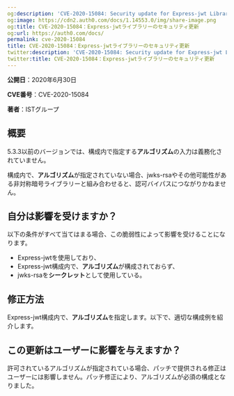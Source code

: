 ```yaml
---
og:description: 'CVE-2020-15084: Security update for Express-jwt Library'
og:image: https://cdn2.auth0.com/docs/1.14553.0/img/share-image.png
og:title: CVE-2020-15084：Express-jwtライブラリーのセキュリティ更新
og:url: https://auth0.com/docs/
permalink: cve-2020-15084
title: CVE-2020-15084：Express-jwtライブラリーのセキュリティ更新
twitter:description: 'CVE-2020-15084: Security update for Express-jwt Library'
twitter:title: CVE-2020-15084：Express-jwtライブラリーのセキュリティ更新
---
```


**公開日**：2020年6月30日

**CVE番号**：CVE-2020-15084

**著者**：ISTグループ

## 概要

5.3.3以前のバージョンでは、構成内で指定する**アルゴリズム**の入力は義務化されていません。

構成内で、**アルゴリズム**が指定されていない場合、jwks-rsaやその他可能性がある非対称暗号ライブラリーと組み合わせると、認可バイパスにつながりかねません。

## 自分は影響を受けますか？

以下の条件がすべて当てはまる場合、この脆弱性によって影響を受けることになります。

* Express-jwtを使用しており、
* Express-jwt構成内で、**アルゴリズム**が構成されておらず、
* jwks-rsaを**シークレット**として使用している。

## 修正方法

Express-jwt構成内で、**アルゴリズム**を指定します。以下で、適切な構成例を紹介します。



## この更新はユーザーに影響を与えますか？

許可されているアルゴリズムが指定されている場合、パッチで提供される修正はユーザーには影響しません。パッチ修正により、アルゴリズムが必須の構成となりました。